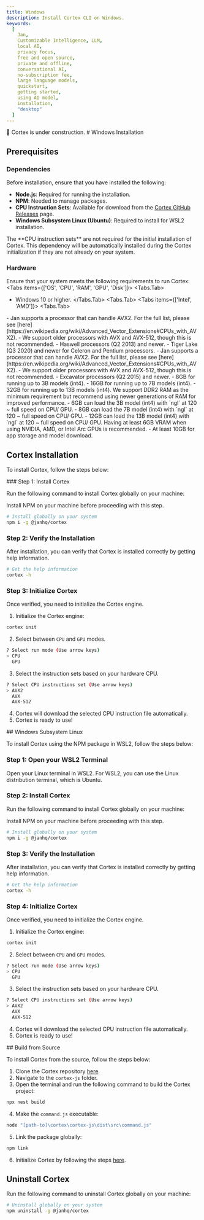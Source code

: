 ```yaml
---
title: Windows
description: Install Cortex CLI on Windows.
keywords:
  [
    Jan,
    Customizable Intelligence, LLM,
    local AI,
    privacy focus,
    free and open source,
    private and offline,
    conversational AI,
    no-subscription fee,
    large language models,
    quickstart,
    getting started,
    using AI model,
    installation,
    "desktop"
  ]
---
```




<Callout type="warning">
🚧 Cortex is under construction.
</Callout>
# Windows Installation

## Prerequisites

### Dependencies

Before installation, ensure that you have installed the following:

- **Node.js**: Required for running the installation.
- **NPM**: Needed to manage packages.
- **CPU Instruction Sets**: Available for download from the [Cortex GitHub Releases](https://github.com/janhq/cortex/releases) page.
- **Windows Subsystem Linux (Ubuntu)**: Required to install for WSL2 installation.

<Callout type="info">
The **CPU instruction sets** are not required for the initial installation of Cortex. This dependency will be automatically installed during the Cortex initialization if they are not already on your system.

</Callout>

### Hardware

Ensure that your system meets the following requirements to run Cortex:
<Tabs items={['OS', 'CPU', 'RAM', 'GPU', 'Disk']}>
<Tabs.Tab>
- Windows 10 or higher.
</Tabs.Tab>
<Tabs.Tab>
<Tabs items={['Intel', 'AMD']}>
<Tabs.Tab>
<Callout type="info">
- Jan supports a processor that can handle AVX2. For the full list, please see [here](https://en.wikipedia.org/wiki/Advanced_Vector_Extensions#CPUs_with_AVX2).
- We support older processors with AVX and AVX-512, though this is not recommended.
</Callout>
- Haswell processors (Q2 2013) and newer.
- Tiger Lake (Q3 2020) and newer for Celeron and Pentium processors.
</Tabs.Tab>
<Tabs.Tab>
<Callout type="info">
- Jan supports a processor that can handle AVX2. For the full list, please see [here](https://en.wikipedia.org/wiki/Advanced_Vector_Extensions#CPUs_with_AVX2).
- We support older processors with AVX and AVX-512, though this is not recommended.
</Callout>
- Excavator processors (Q2 2015) and newer.
</Tabs.Tab>
</Tabs>
</Tabs.Tab>
<Tabs.Tab>
- 8GB for running up to 3B models (int4).
- 16GB for running up to 7B models (int4).
- 32GB for running up to 13B models (int4).

<Callout type="info">
We support DDR2 RAM as the minimum requirement but recommend using newer generations of RAM for improved performance.

</Callout>
</Tabs.Tab>
<Tabs.Tab>    
- 6GB can load the 3B model (int4) with `ngl` at 120 ~ full speed on CPU/ GPU.
- 8GB can load the 7B model (int4) with `ngl` at 120 ~ full speed on CPU/ GPU.
- 12GB can load the 13B model (int4) with `ngl` at 120 ~ full speed on CPU/ GPU.
    
<Callout type="info">
Having at least 6GB VRAM when using NVIDIA, AMD, or Intel Arc GPUs is recommended.

</Callout>
</Tabs.Tab>
<Tabs.Tab>     
- At least 10GB for app storage and model download.
</Tabs.Tab>
</Tabs>

## Cortex Installation

To install Cortex, follow the steps below:

<Steps>
### Step 1: Install Cortex

Run the following command to install Cortex globally on your machine:

<Callout type="info">
Install NPM on your machine before proceeding with this step.

</Callout>

```sh
# Install globally on your system
npm i -g @janhq/cortex
```

### Step 2: Verify the Installation

After installation, you can verify that Cortex is installed correctly by getting help information.

```sh
# Get the help information
cortex -h
```
### Step 3: Initialize Cortex

Once verified, you need to initialize the Cortex engine.
1. Initialize the Cortex engine:
```sh
cortex init
```
2. Select between `CPU` and `GPU` modes.
```sh
? Select run mode (Use arrow keys)
> CPU
  GPU
```
3. Select the instruction sets based on your hardware CPU.
```sh
? Select CPU instructions set (Use arrow keys)
> AVX2
  AVX
  AVX-512
```
4. Cortex will download the selected CPU instruction file automatically.
5. Cortex is ready to use!
</Steps>
## Windows Subsystem Linux

To install Cortex using the NPM package in WSL2, follow the steps below:
<Steps>
### Step 1: Open your WSL2 Terminal

Open your Linux terminal in WSL2. For WSL2, you can use the Linux distribution terminal, which is Ubuntu.

### Step 2: Install Cortex

Run the following command to install Cortex globally on your machine:

<Callout type="info">
Install NPM on your machine before proceeding with this step.

</Callout>

```sh
# Install globally on your system
npm i -g @janhq/cortex
```

### Step 3: Verify the Installation

After installation, you can verify that Cortex is installed correctly by getting help information.

```sh
# Get the help information
cortex -h
```
### Step 4: Initialize Cortex

Once verified, you need to initialize the Cortex engine.
1. Initialize the Cortex engine:
```sh
cortex init
```
2. Select between `CPU` and `GPU` modes.
```sh
? Select run mode (Use arrow keys)
> CPU
  GPU
```
3. Select the instruction sets based on your hardware CPU.
```sh
? Select CPU instructions set (Use arrow keys)
> AVX2
  AVX
  AVX-512
```
4. Cortex will download the selected CPU instruction file automatically.
5. Cortex is ready to use!
</Steps>
## Build from Source

To install Cortex from the source, follow the steps below:

1. Clone the Cortex repository [here](https://github.com/janhq/cortex/tree/dev).
2. Navigate to the `cortex-js` folder.
3. Open the terminal and run the following command to build the Cortex project:

```sh
npx nest build
```

4. Make the `command.js` executable:

```sh
node "[path-to]\cortex\cortex-js\dist\src\command.js"
```

5. Link the package globally:

```sh
npm link
```
6. Initialize Cortex by following the steps [here](#step-3-initialize-cortex).

## Uninstall Cortex

Run the following command to uninstall Cortex globally on your machine:
```sh
# Uninstall globally on your system
npm uninstall -g @janhq/cortex
```